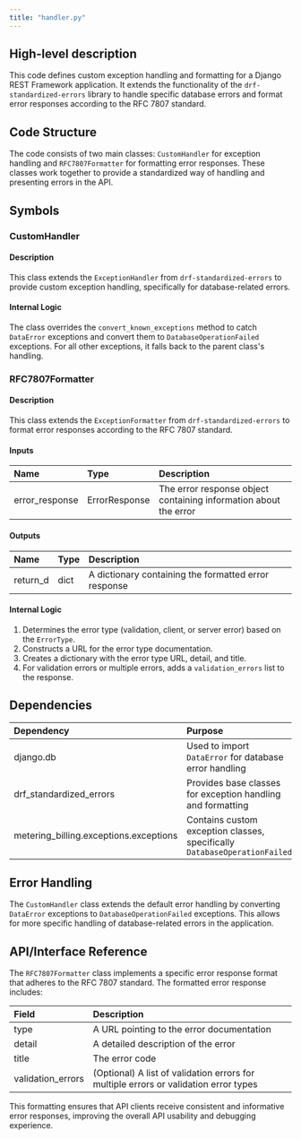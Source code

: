 ```yaml
---
title: "handler.py"
---
```


## High-level description
This code defines custom exception handling and formatting for a Django REST Framework application. It extends the functionality of the `drf-standardized-errors` library to handle specific database errors and format error responses according to the RFC 7807 standard.

## Code Structure
The code consists of two main classes: `CustomHandler` for exception handling and `RFC7807Formatter` for formatting error responses. These classes work together to provide a standardized way of handling and presenting errors in the API.

## Symbols

### CustomHandler
#### Description
This class extends the `ExceptionHandler` from `drf-standardized-errors` to provide custom exception handling, specifically for database-related errors.

#### Internal Logic
The class overrides the `convert_known_exceptions` method to catch `DataError` exceptions and convert them to `DatabaseOperationFailed` exceptions. For all other exceptions, it falls back to the parent class's handling.

### RFC7807Formatter
#### Description
This class extends the `ExceptionFormatter` from `drf-standardized-errors` to format error responses according to the RFC 7807 standard.

#### Inputs
| Name | Type | Description |
|:-----|:-----|:------------|
| error_response | ErrorResponse | The error response object containing information about the error |

#### Outputs
| Name | Type | Description |
|:-----|:-----|:------------|
| return_d | dict | A dictionary containing the formatted error response |

#### Internal Logic
1. Determines the error type (validation, client, or server error) based on the `ErrorType`.
2. Constructs a URL for the error type documentation.
3. Creates a dictionary with the error type URL, detail, and title.
4. For validation errors or multiple errors, adds a `validation_errors` list to the response.

## Dependencies
| Dependency | Purpose |
|:-----------|:--------|
| django.db | Used to import `DataError` for database error handling |
| drf_standardized_errors | Provides base classes for exception handling and formatting |
| metering_billing.exceptions.exceptions | Contains custom exception classes, specifically `DatabaseOperationFailed` |

## Error Handling
The `CustomHandler` class extends the default error handling by converting `DataError` exceptions to `DatabaseOperationFailed` exceptions. This allows for more specific handling of database-related errors in the application.

## API/Interface Reference
The `RFC7807Formatter` class implements a specific error response format that adheres to the RFC 7807 standard. The formatted error response includes:

| Field | Description |
|:------|:------------|
| type | A URL pointing to the error documentation |
| detail | A detailed description of the error |
| title | The error code |
| validation_errors | (Optional) A list of validation errors for multiple errors or validation error types |

This formatting ensures that API clients receive consistent and informative error responses, improving the overall API usability and debugging experience.